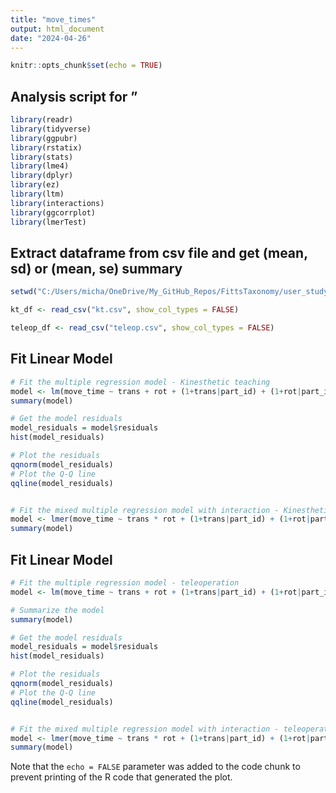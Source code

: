 ```yaml
---
title: "move_times"
output: html_document
date: "2024-04-26"
---
```


```r
knitr::opts_chunk$set(echo = TRUE)
```

## Analysis script for "

```r
library(readr)
library(tidyverse)
library(ggpubr)
library(rstatix)
library(stats)
library(lme4)
library(dplyr)
library(ez)
library(ltm)
library(interactions)
library(ggcorrplot)
library(lmerTest)
```


## Extract dataframe from csv file and get (mean, sd) or (mean, se) summary

```r

setwd("C:/Users/micha/OneDrive/My_GitHub_Repos/FittsTaxonomy/user_study_results/combined_headers/")

kt_df <- read_csv("kt.csv", show_col_types = FALSE)

teleop_df <- read_csv("teleop.csv", show_col_types = FALSE)


```

## Fit Linear Model

```r

# Fit the multiple regression model - Kinesthetic teaching
model <- lm(move_time ~ trans + rot + (1+trans|part_id) + (1+rot|part_id) + (1|part_id), data = kt_df)
summary(model)

# Get the model residuals
model_residuals = model$residuals
hist(model_residuals)

# Plot the residuals
qqnorm(model_residuals)
# Plot the Q-Q line
qqline(model_residuals)


# Fit the mixed multiple regression model with interaction - Kinesthetic teaching
model <- lmer(move_time ~ trans * rot + (1+trans|part_id) + (1+rot|part_id) + (1|part_id), data = kt_df)
summary(model)


```



## Fit Linear Model

```r

# Fit the multiple regression model - teleoperation
model <- lm(move_time ~ trans + rot + (1+trans|part_id) + (1+rot|part_id) + (1|part_id), data = teleop_df)

# Summarize the model
summary(model)

# Get the model residuals
model_residuals = model$residuals
hist(model_residuals)

# Plot the residuals
qqnorm(model_residuals)
# Plot the Q-Q line
qqline(model_residuals)


# Fit the mixed multiple regression model with interaction - teleoperation
model <- lmer(move_time ~ trans * rot + (1+trans|part_id) + (1+rot|part_id) + (1|part_id), data = teleop_df)
summary(model)


```


Note that the `echo = FALSE` parameter was added to the code chunk to prevent printing of the R code that generated the plot.
